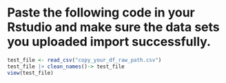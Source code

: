 # Paste the following code in your Rstudio and make sure the data sets you uploaded import successfully.

```r
test_file <- read_csv("copy_your_df_raw_path.csv")
test_file |> clean_names()-> test_file
view(test_file)
```
